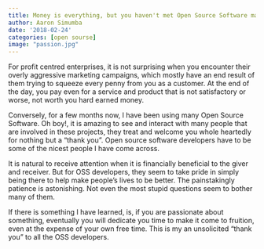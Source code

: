 ```yaml
---
title: Money is everything, but you haven't met Open Source Software maintainers
author: Aaron Simumba
date: '2018-02-24'
categories: [open sourse]
image: "passion.jpg"
---
```


For profit centred enterprises, it is not surprising when you encounter their overly aggressive marketing campaigns, which mostly have an end result of them trying to squeeze every penny from you as a customer. At the end of the day, you pay even for a service and product that is not satisfactory or worse, not worth you hard earned money.

Conversely, for a few months now, I have been using many Open Source Software. Oh boy!, it is amazing to see and interact with many people that are involved in these projects, they treat and welcome you whole heartedly for nothing but a "thank you". Open source software developers have to be some of the nicest people I have come across. 

It is natural to receive attention when it is financially beneficial to the giver and receiver. But for OSS developers, they seem to take pride in simply being there to help make people's lives to be better. The painstakingly patience is astonishing. Not even the most stupid questions seem to bother many of them. 

If there is something I have learned, is, if you are passionate about something, eventually you will dedicate you time to make it come to fruition, even at the expense of your own free time. This is my an unsolicited  "thank you" to all the OSS developers.

